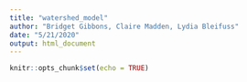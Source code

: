 ```yaml
---
title: "watershed_model"
author: "Bridget Gibbons, Claire Madden, Lydia Bleifuss"
date: "5/21/2020"
output: html_document
---
```


```r
knitr::opts_chunk$set(echo = TRUE)
```





